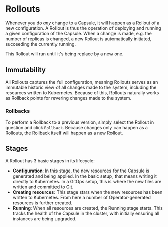
# Rollouts

Whenever you do _any_ change to a Capsule, it will happen as a Rollout of a new configuration.
A Rollout is thus the operation of deploying and running a given configuration of the Capsule. When a change is made, e.g. the number of replicas is changed, a new Rollout is automatically initiated, succeeding the currently running.

This Rollout will run until it's being replace by a new one.

## Immutability

All Rollouts captures the full configuration, meaning Rollouts serves as an immutable historic view of all changes made to the system, including the resources written to Kubernetes. Because of this, Rollouts naturally works as Rollback points for revering changes made to the system.

### Rollbacks

To perform a Rollback to a previous version, simply select the Rollout in question and click `Rollback`. Because changes only can happen as a Rollouts, the Rollback itself will happen as a new Rollout.

## Stages

A Rollout has 3 basic stages in its lifecycle:

- **Configuration**: In this stage, the new resources for the Capsule is generated and being applied. In the basic setup, that means writing it directly to Kubernetes. In a GitOps setup, this is where the new files are written and committed to Git.
- **Creating resources**: This stage stars when the new resources has been written to Kubernetes. From here a number of Operator-generated resources is further created.
- **Running**: When all resources are created, the Running stage starts. This tracks the health of the Capsule in the cluster, with initially ensuring all instances are being upgraded.

<Tabs>
  <TabItem value="dashboard" label="Dashboard">
    <ThemedImage
      alt="Stages of a Rollout"
      customProps={{
        zoom: true,
      }}
      sources={{
        light: "/img/dashboard/platform/rollout/stages.png",
        dark: "/img/dashboard/platform/rollout/stages.png",
      }}
    />
  </TabItem>
</Tabs>
